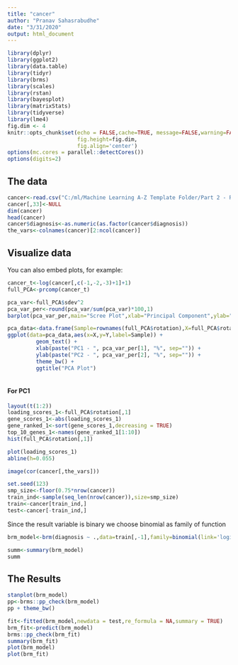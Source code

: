 ---
title: "cancer"
author: "Pranav Sahasrabudhe"
date: "3/31/2020"
output: html_document
---

```{r setup, include=FALSE}
library(dplyr)
library(ggplot2)
library(data.table)
library(tidyr)
library(brms)
library(scales)
library(rstan)
library(bayesplot)
library(matrixStats)
library(tidyverse)
library(lme4)
fig.dim <- 4
knitr::opts_chunk$set(echo = FALSE,cache=TRUE, message=FALSE,warning=FALSE,fig.width=2*fig.dim,
                      fig.height=fig.dim,
                      fig.align='center')
options(mc.cores = parallel::detectCores())
options(digits=2)
```

## The data

```{r read_data}
cancer<-read.csv("C:/ml/Machine Learning A-Z Template Folder/Part 2 - Regression/Section 5 - Multiple Linear Regression/Multiple_Linear_Regression/data.csv")
cancer[,33]<-NULL
dim(cancer)
head(cancer)
cancer$diagnosis<-as.numeric(as.factor(cancer$diagnosis))
the_vars<-colnames(cancer)[2:ncol(cancer)]
```

## Visualize data 

You can also embed plots, for example:

```{r pressure, echo=FALSE}
cancer_t<-log(cancer[,c(-1,-2,-3)+1]+1)
full_PCA<-prcomp(cancer_t)
```

```{r scree_plot1, fig.width=3*fig.dim, fig.height=1.8*fig.dim, echo=FALSE,cache=TRUE}
pca_var<-full_PCA$sdev^2
pca_var_per<-round(pca_var/sum(pca_var)*100,1)
barplot(pca_var_per,main="Scree Plot",xlab="Principal Component",ylab="Percent Variation")
```



```{r ggplot_PCA,echo=FALSE,cache=TRUE}

pca_data<-data.frame(Sample=rownames(full_PCA$rotation),X=full_PCA$rotation[,1],Y=full_PCA$rotation[,2])
ggplot(data=pca_data,aes(x=X,y=Y,label=Sample)) +
         geom_text() +
         xlab(paste("PC1 - ", pca_var_per[1], "%", sep="")) +
         ylab(paste("PC2 - ", pca_var_per[2], "%", sep="")) +
         theme_bw() +
         ggtitle("PCA Plot")
         
```



#### For PC1
```{r gene_variation_PC1,echo=FALSE,cache=TRUE}
layout(t(1:2))
loading_scores_1<-full_PCA$rotation[,1]
gene_scores_1<-abs(loading_scores_1)
gene_ranked_1<-sort(gene_scores_1,decreasing = TRUE)
top_10_genes_1<-names(gene_ranked_1[1:10])
hist(full_PCA$rotation[,1])

plot(loading_scores_1)
abline(h=0.055)
```


```{r fig.width=20, fig.height=14}

image(cor(cancer[,the_vars]))
```

```{r split_data}
set.seed(123)
smp_size<-floor(0.75*nrow(cancer))
train_ind<-sample(seq_len(nrow(cancer)),size=smp_size)
train<-cancer[train_ind,]
test<-cancer[-train_ind,]
```



Since the result variable is binary we choose binomial as family of function

```{r with brms,echo=FALSE,cache=TRUE, message=FALSE,warning=FALSE,include=FALSE}
brm_model<-brm(diagnosis ~ .,data=train[,-1],family=binomial(link='logit'),prior=c(set_prior(horseshoe(),class='b')))

```


```{r  }
summ<-summary(brm_model)
summ
```
## The Results
```{r fig.width=20, fig.height=14}
stanplot(brm_model)
pp<-brms::pp_check(brm_model)
pp + theme_bw()

```

```{r cache=TRUE}
fit<-fitted(brm_model,newdata = test,re_formula = NA,summary = TRUE)
brm_fit<-predict(brm_model)
brms::pp_check(brm_fit)
summary(brm_fit)
plot(brm_model)
plot(brm_fit)
```

